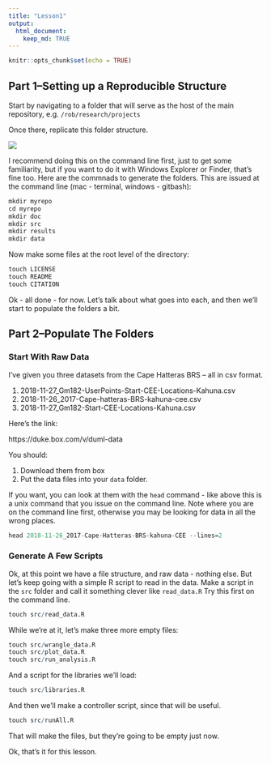 ```yaml
---
title: "Lesson1"
output: 
  html_document:
    keep_md: TRUE
---
```


```r
knitr::opts_chunk$set(echo = TRUE)
```

## Part 1--Setting up a Reproducible Structure
Start by navigating to a folder that will serve as the host of the main repository, e.g. ```/rob/research/projects```

Once there, replicate this folder structure. 

![](images/folderStructure.jpg)

I recommend doing this on the command line first, just to get some familiarity, but if you want to do it with Windows Explorer or Finder, that's fine too. Here are the commnads to generate the folders. This are issued at the command line (mac - terminal, windows - gitbash):

```r
mkdir myrepo
cd myrepo
mkdir doc
mkdir src
mkdir results
mkdir data
```

Now make some files at the root level of the directory:
```r
touch LICENSE
touch README
touch CITATION
```

Ok - all done - for now. Let's talk about what goes into each, and then we'll start to populate the folders a bit.

## Part 2--Populate The Folders
### Start With Raw Data
I've given you three datasets from the Cape Hatteras BRS -- all in csv format. 

1. 2018-11-27_Gm182-UserPoints-Start-CEE-Locations-Kahuna.csv
2. 2018-11-26_2017-Cape-hatteras-BRS-kahuna-cee.csv 
3. 2018-11-27_Gm182-Start-CEE-Locations-Kahuna.csv

Here's the link:

https://duke.box.com/v/duml-data 

You should:

1. Download them from box
2. Put the data files into your ```data``` folder. 

If you want, you can look at them with the ```head``` command - like above this is a unix command that you issue on the command line. Note where you are on the command line first, otherwise you may be looking for data in all the wrong places.

```r
head 2018-11-26_2017-Cape-Hatteras-BRS-kahuna-CEE --lines=2
```

### Generate A Few Scripts
Ok, at this point we have a file structure, and raw data - nothing else. But let's keep going with a simple R script to read in the data. Make a script in the ```src``` folder and call it something clever like ```read_data.R``` Try this first on the command line.

```r
touch src/read_data.R
```

While we're at it, let's make three more empty files:

```r
touch src/wrangle_data.R
touch src/plot_data.R
touch src/run_analysis.R
```

And a script for the libraries we'll load:

```r
touch src/libraries.R
```

And then we'll make a controller script, since that will be useful.


```r
touch src/runAll.R
```

That will make the files, but they're going to be empty just now.

Ok, that's it for this lesson.
